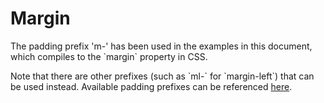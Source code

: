 
<Meta of={Examples} />

# Margin

<Description />

<Unstyled>
  <Card variant="informative" classNameOverride="w-fit mb-24">
    <div className="font-family-paragraph p-24">
      <p>
        The padding prefix 'm-' has been used in the examples in this
        document, which compiles to the `margin` property in CSS.
      </p>
      <p>
        Note that there are other prefixes (such as `ml-` for `margin-left`)
        that can be used instead. Available padding prefixes can be referenced
        <a href="https://tailwindcss.com/docs/margin#basic-usage">here</a>.
      </p>
    </div>
  </Card>
</Unstyled>

<Story of={Examples.Margin} />
